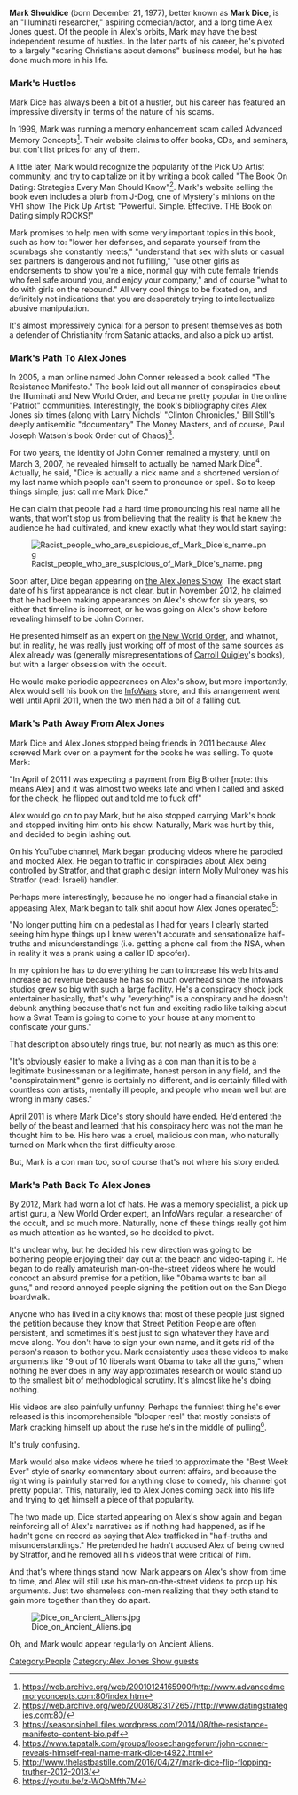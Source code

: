'''Mark Shouldice''' (born December 21, 1977), better known as '''Mark Dice''', is an "Illuminati researcher," aspiring comedian/actor, and a long time Alex Jones guest. Of the people in Alex's orbits, Mark may have the best independent resume of hustles. In the later parts of his career, he's pivoted to a largely "scaring Christians about demons" business model, but he has done much more in his life.

===Mark's Hustles===

Mark Dice has always been a bit of a hustler, but his career has featured an impressive diversity in terms of the nature of his scams.

In 1999, Mark was running a memory enhancement scam called Advanced Memory Concepts<ref>https://web.archive.org/web/20010124165900/http://www.advancedmemoryconcepts.com:80/index.htm</ref>. Their website claims to offer books, CDs, and seminars, but don't list prices for any of them.

A little later, Mark would recognize the popularity of the Pick Up Artist community, and try to capitalize on it by writing a book called "The Book On Dating: Strategies Every Man Should Know"<ref>https://web.archive.org/web/20080823172657/http://www.datingstrategies.com:80/</ref>. Mark's website selling the book even includes a blurb from J-Dog, one of Mystery's minions on the VH1 show The Pick Up Artist: "Powerful. Simple. Effective. THE Book on Dating simply ROCKS!"

Mark promises to help men with some very important topics in this book, such as how to: "lower her defenses, and separate yourself from the scumbags she constantly meets," "understand that sex with sluts or casual sex partners is dangerous and not fulfilling," "use other girls as endorsements to show you're a nice, normal guy with cute female friends who feel safe around you, and enjoy your company," and of course "what to do with girls on the rebound." All very cool things to be fixated on, and definitely not indications that you are desperately trying to intellectualize abusive manipulation.

It's almost impressively cynical for a person to present themselves as both a defender of Christianity from Satanic attacks, and also a pick up artist.

===Mark's Path To Alex Jones===

In 2005, a man online named John Conner released a book called "The Resistance Manifesto." The book laid out all manner of conspiracies about the Illuminati and New World Order, and became pretty popular in the online "Patriot" communities. Interestingly, the book's bibliography cites Alex Jones six times (along with Larry Nichols' "Clinton Chronicles," Bill Still's deeply antisemitic "documentary" The Money Masters, and of course, Paul Joseph Watson's book Order out of Chaos)<ref>https://seasonsinhell.files.wordpress.com/2014/08/the-resistance-manifesto-content-bio.pdf</ref>.

For two years, the identity of John Conner remained a mystery, until on March 3, 2007, he revealed himself to actually be named Mark Dice<ref>https://www.tapatalk.com/groups/loosechangeforum/john-conner-reveals-himself-real-name-mark-dice-t4922.html</ref>. Actually, he said, "Dice is actually a nick name and a shortened version of my last name which people can't seem to pronounce or spell. So to keep things simple, just call me Mark Dice."

He can claim that people had a hard time pronouncing his real name all he wants, that won't stop us from believing that the reality is that he knew the audience he had cultivated, and knew exactly what they would start saying:

[[File:Racist_people_who_are_suspicious_of_Mark_Dice's_name..png|thumb]]

Soon after, Dice began appearing on [[the Alex Jones Show]]. The exact start date of his first appearance is not clear, but in November 2012, he claimed that he had been making appearances on Alex's show for six years, so either that timeline is incorrect, or he was going on Alex's show before revealing himself to be John Conner.

He presented himself as an expert on [[the New World Order]], and whatnot, but in reality, he was really just working off of most of the same sources as Alex already was (generally misrepresentations of [[Carroll Quigley]]'s books), but with a larger obsession with the occult.

He would make periodic appearances on Alex's show, but more importantly, Alex would sell his book on the [[InfoWars]] store, and this arrangement went well until April 2011, when the two men had a bit of a falling out.

===Mark's Path Away From Alex Jones===

Mark Dice and Alex Jones stopped being friends in 2011 because Alex screwed Mark over on a payment for the books he was selling. To quote Mark:

"In April of 2011 I was expecting a payment from Big Brother [note: this means Alex] and it was almost two weeks late and when I called and asked for the check, he flipped out and told me to fuck off"

Alex would go on to pay Mark, but he also stopped carrying Mark's book and stopped inviting him onto his show. Naturally, Mark was hurt by this, and decided to begin lashing out.

On his YouTube channel, Mark began producing videos where he parodied and mocked Alex. He began to traffic in conspiracies about Alex being controlled by Stratfor, and that graphic design intern Molly Mulroney was his Stratfor (read: Israeli) handler.

Perhaps more interestingly, because he no longer had a financial stake in appeasing Alex, Mark began to talk shit about how Alex Jones operated<ref>http://www.thelastbastille.com/2016/04/27/mark-dice-flip-flopping-truther-2012-2013/</ref>:

"No longer putting him on a pedestal as I had for years I clearly started seeing him hype things up I knew weren't accurate and sensationalize half-truths and misunderstandings (i.e. getting a phone call from the NSA, when in reality it was a prank using a caller ID spoofer).

In my opinion he has to do everything he can to increase his web hits and increase ad revenue because he has so much overhead since the infowars studios grew so big with such a large facility. He's a conspiracy shock jock entertainer basically, that's why "everything" is a conspiracy and he doesn't debunk anything because that's not fun and exciting radio like talking about how a Swat Team is going to come to your house at any moment to confiscate your guns."

That description absolutely rings true, but not nearly as much as this one:

"It's obviously easier to make a living as a con man than it is to be a legitimate businessman or a legitimate, honest person in any field, and the "conspiratainment" genre is certainly no different, and is certainly filled with countless con artists, mentally ill people, and people who mean well but are wrong in many cases."

April 2011 is where Mark Dice's story should have ended. He'd entered the belly of the beast and learned that his conspiracy hero was not the man he thought him to be. His hero was a cruel, malicious con man, who naturally turned on Mark when the first difficulty arose.

But, Mark is a con man too, so of course that's not where his story ended.

===Mark's Path Back To Alex Jones===

By 2012, Mark had worn a lot of hats. He was a memory specialist, a pick up artist guru, a New World Order expert, an InfoWars regular, a researcher of the occult, and so much more. Naturally, none of these things really got him as much attention as he wanted, so he decided to pivot.

It's unclear why, but he decided his new direction was going to be bothering people enjoying their day out at the beach and video-taping it. He began to do really amateurish man-on-the-street videos where he would concoct an absurd premise for a petition, like "Obama wants to ban all guns," and record annoyed people signing the petition out on the San Diego boardwalk.

Anyone who has lived in a city knows that most of these people just signed the petition because they know that Street Petition People are often persistent, and sometimes it's best just to sign whatever they have and move along. You don't have to sign your own name, and it gets rid of the person's reason to bother you. Mark consistently uses these videos to make arguments like "9 out of 10 liberals want Obama to take all the guns," when nothing he ever does in any way approximates research or would stand up to the smallest bit of methodological scrutiny. It's almost like he's doing nothing.

His videos are also painfully unfunny. Perhaps the funniest thing he's ever released is this incomprehensible "blooper reel" that mostly consists of Mark cracking himself up about the ruse he's in the middle of pulling<ref>https://youtu.be/z-WQbMfth7M</ref>.

It's truly confusing.

Mark would also make videos where he tried to approximate the "Best Week Ever" style of snarky commentary about current affairs, and because the right wing is painfully starved for anything close to comedy, his channel got pretty popular. This, naturally, led to Alex Jones coming back into his life and trying to get himself a piece of that popularity.

The two made up, Dice started appearing on Alex's show again and began reinforcing all of Alex's narratives as if nothing had happened, as if he hadn't gone on record as saying that Alex trafficked in "half-truths and misunderstandings." He pretended he hadn't accused Alex of being owned by Stratfor, and he removed all his videos that were critical of him.

And that's where things stand now. Mark appears on Alex's show from time to time, and Alex will still use his man-on-the-street videos to prop up his arguments. Just two shameless con-men realizing that they both stand to gain more together than they do apart.

[[File:Dice on Ancient Aliens.jpg|thumb]]

Oh, and Mark would appear regularly on Ancient Aliens.

[[Category:People]]
[[Category:Alex Jones Show guests]]